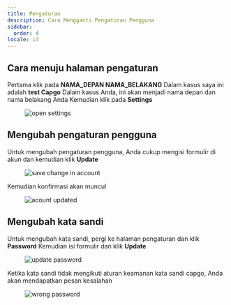 ```yaml
---
title: Pengaturan
description: Cara Mengganti Pengaturan Pengguna
sidebar:
  order: 4
locale: id
---
```


## Cara menuju halaman pengaturan

Pertama klik pada **NAMA_DEPAN NAMA_BELAKANG** Dalam kasus saya ini adalah **test Capgo** Dalam kasus Anda, ini akan menjadi nama depan dan nama belakang Anda Kemudian klik pada **Settings**

<figure><img src="/settings-gowebp" alt="open settings" /><figcaption></figcaption></figure>

## Mengubah pengaturan pengguna

Untuk mengubah pengaturan pengguna, Anda cukup mengisi formulir di akun dan kemudian klik **Update**

<figure><img src="/account-savewebp" alt="save change in account" /><figcaption></figcaption></figure>

Kemudian konfirmasi akan muncul

<figure><img src="/account-updatedwebp" alt="acount updated" /><figcaption></figcaption></figure>

## Mengubah kata sandi

Untuk mengubah kata sandi, pergi ke halaman pengaturan dan klik **Password** Kemudian isi formulir dan klik **Update**

<figure><img src="/update-passwdwebp" alt="update password" /><figcaption></figcaption></figure>

Ketika kata sandi tidak mengikuti aturan keamanan kata sandi capgo, Anda akan mendapatkan pesan kesalahan

<figure><img src="/passwd-errorwebp" alt="wrong password" /><figcaption></figcaption></figure>